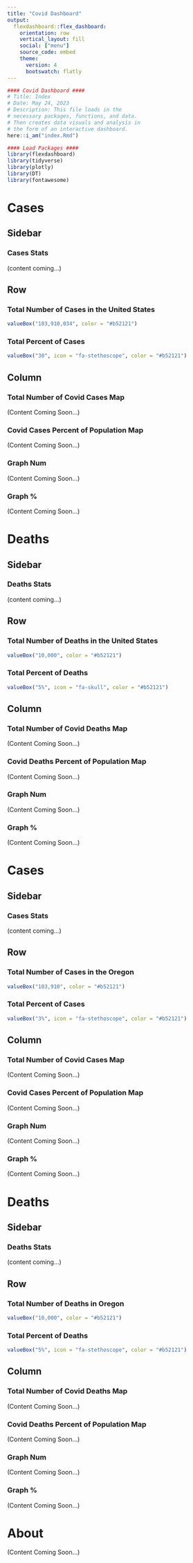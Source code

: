 ```yaml
---
title: "Covid Dashboard"
output: 
  flexdashboard::flex_dashboard:
    orientation: row
    vertical_layout: fill
    social: ["menu"]
    source_code: embed
    theme:
      version: 4
      bootswatch: flatly
---
```



```r
#### Covid Dashboard ####
# Title: Index
# Date: May 24, 2023
# Description: This file loads in the 
# necessary packages, functions, and data.
# Then creates data visuals and analysis in 
# the form of an interactive dashboard. 
here::i_am("index.Rmd")

#### Load Packages ####
library(flexdashboard)
library(tidyverse)
library(plotly)
library(DT)
library(fontawesome)
```


Cases {data-navmenu="United States"}
=======================================================================

Sidebar {.sidebar}
-----------------------------------------------------------------------

### Cases Stats

(content coming...)

Row
----------------------------------------------------------------------

### Total Number of Cases in the United States

```r
valueBox("103,910,034", color = "#b52121")
```

### Total Percent of Cases 

```r
valueBox("30", icon = "fa-stethoscope", color = "#b52121")
```


Column {.tabset}
-----------------------------------------------------------------------

### Total Number of Covid Cases Map

(Content Coming Soon...)

### Covid Cases Percent of Population Map

(Content Coming Soon...)

### Graph Num

(Content Coming Soon...)

### Graph %

(Content Coming Soon...)

Deaths {data-navmenu="United States"}
=======================================================================

Sidebar {.sidebar}
-----------------------------------------------------------------------

### Deaths Stats

(content coming...)

Row
----------------------------------------------------------------------

### Total Number of Deaths in the United States

```r
valueBox("10,000", color = "#b52121")
```

### Total Percent of Deaths 

```r
valueBox("5%", icon = "fa-skull", color = "#b52121")
```


Column {.tabset}
-----------------------------------------------------------------------

### Total Number of Covid Deaths Map

(Content Coming Soon...)

### Covid Deaths Percent of Population Map

(Content Coming Soon...)

### Graph Num

(Content Coming Soon...)

### Graph %

(Content Coming Soon...)

Cases {data-navmenu="Oregon"}
=======================================================================

Sidebar {.sidebar}
-----------------------------------------------------------------------

### Cases Stats

(content coming...)

Row
----------------------------------------------------------------------

### Total Number of Cases in the Oregon

```r
valueBox("103,910", color = "#b52121")
```

### Total Percent of Cases 

```r
valueBox("3%", icon = "fa-stethoscope", color = "#b52121")
```


Column {.tabset}
-----------------------------------------------------------------------

### Total Number of Covid Cases Map

(Content Coming Soon...)

### Covid Cases Percent of Population Map

(Content Coming Soon...)

### Graph Num

(Content Coming Soon...)

### Graph %

(Content Coming Soon...)

Deaths {data-navmenu="Oregon"}
=======================================================================

Sidebar {.sidebar}
-----------------------------------------------------------------------

### Deaths Stats

(content coming...)

Row
----------------------------------------------------------------------

### Total Number of Deaths in Oregon

```r
valueBox("10,000", color = "#b52121")
```

### Total Percent of Deaths 

```r
valueBox("5%", icon = "fa-stethoscope", color = "#b52121")
```


Column {.tabset}
-----------------------------------------------------------------------

### Total Number of Covid Deaths Map

(Content Coming Soon...)

### Covid Deaths Percent of Population Map

(Content Coming Soon...)

### Graph Num

(Content Coming Soon...)

### Graph %

(Content Coming Soon...)

About
=======================================================================

(Content Coming Soon...)



